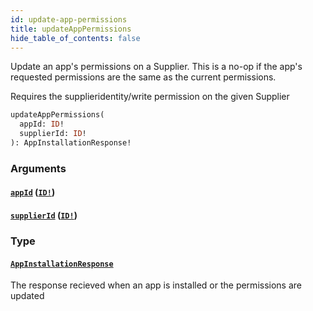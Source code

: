 ```yaml
---
id: update-app-permissions
title: updateAppPermissions
hide_table_of_contents: false
---
```



Update an app's permissions on a Supplier. This is a no-op if the app's
requested permissions are the same as the current permissions.

Requires the supplieridentity/write permission on the given Supplier

```graphql
updateAppPermissions(
  appId: ID!
  supplierId: ID!
): AppInstallationResponse!
```


### Arguments

#### [`appId`](#) ([`ID!`](/developers/supplier-apis/supply-api/graphql/reference/scalars/id))




#### [`supplierId`](#) ([`ID!`](/developers/supplier-apis/supply-api/graphql/reference/scalars/id))




### Type

#### [`AppInstallationResponse`](/developers/supplier-apis/supply-api/graphql/reference/objects/app-installation-response)

The response recieved when an app is installed or the permissions are updated




